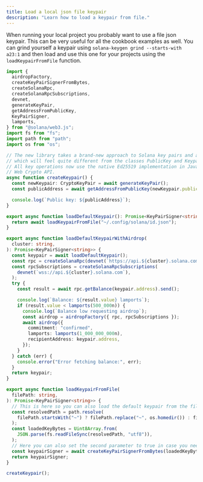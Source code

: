 ```yaml
---
title: Load a local json file keypair
description: "Learn how to load a keypair from file."
---
```


When running your local project you probably want to use a file json keypair.
This can be very useful for all the cookbook examples as well. You can grind
yourself a keypair using `solana-keygen grind --starts-with a23:1` and then load
and use this one for your projects using the `loadKeypairFromFile` function.

```typescript title="load-keypair-from-file.ts"
import {
  airdropFactory,
  createKeyPairSignerFromBytes,
  createSolanaRpc,
  createSolanaRpcSubscriptions,
  devnet,
  generateKeyPair,
  getAddressFromPublicKey,
  KeyPairSigner,
  lamports,
} from "@solana/web3.js";
import fs from "fs";
import path from "path";
import os from "os";

// The new library takes a brand-new approach to Solana key pairs and addresses,
// which will feel quite different from the classes PublicKey and Keypair from version 1.x.
// All key operations now use the native Ed25519 implementation in JavaScript’s
// Web Crypto API.
async function createKeypair() {
  const newKeypair: CryptoKeyPair = await generateKeyPair();
  const publicAddress = await getAddressFromPublicKey(newKeypair.publicKey);

  console.log(`Public key: ${publicAddress}`);
}

export async function loadDefaultKeypair(): Promise<KeyPairSigner<string>> {
  return await loadKeypairFromFile("~/.config/solana/id.json");
}

export async function loadDefaultKeypairWithAirdrop(
  cluster: string,
): Promise<KeyPairSigner<string>> {
  const keypair = await loadDefaultKeypair();
  const rpc = createSolanaRpc(devnet(`https://api.${cluster}.solana.com`));
  const rpcSubscriptions = createSolanaRpcSubscriptions(
    devnet(`wss://api.${cluster}.solana.com`),
  );
  try {
    const result = await rpc.getBalance(keypair.address).send();

    console.log(`Balance: ${result.value} lamports`);
    if (result.value < lamports(500_000n)) {
      console.log(`Balance low requesting airdrop`);
      const airdrop = airdropFactory({ rpc, rpcSubscriptions });
      await airdrop({
        commitment: "confirmed",
        lamports: lamports(1_000_000_000n),
        recipientAddress: keypair.address,
      });
    }
  } catch (err) {
    console.error("Error fetching balance:", err);
  }
  return keypair;
}

export async function loadKeypairFromFile(
  filePath: string,
): Promise<KeyPairSigner<string>> {
  // This is here so you can also load the default keypair from the file system.
  const resolvedPath = path.resolve(
    filePath.startsWith("~") ? filePath.replace("~", os.homedir()) : filePath,
  );
  const loadedKeyBytes = Uint8Array.from(
    JSON.parse(fs.readFileSync(resolvedPath, "utf8")),
  );
  // Here you can also set the second parameter to true in case you need to extract your private key.
  const keypairSigner = await createKeyPairSignerFromBytes(loadedKeyBytes);
  return keypairSigner;
}

createKeypair();
```
